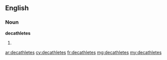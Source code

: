==English==

===Noun===
'''decathletes'''

# {{plural of|decathlete}}

[[ar:decathletes]]
[[cy:decathletes]]
[[fr:decathletes]]
[[mg:decathletes]]
[[my:decathletes]]